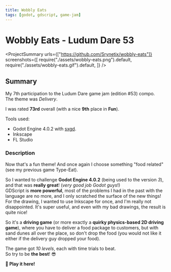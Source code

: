 ```yaml
---
title: Wobbly Eats
tags: [godot, gdscript, game-jam]
---
```


<Back name="Projects" link="../../" />

# Wobbly Eats - Ludum Dare 53

<ProjectSummary
  urls={["https://github.com/Srynetix/wobbly-eats"]}
  screenshots={[
    require("./assets/wobbly-eats.png").default,
    require("./assets/wobbly-eats.gif").default,
  ]}
/>

## Summary

My 7th participation to the <ELink href="https://ldjam.com/events/ludum-dare/53">Ludum Dare game jam (edition #53)</ELink> compo.  
The theme was _Delivery_.

I was rated <ELink href="https://ldjam.com/events/ludum-dare/52/type-eat"><b>73rd</b> overall</ELink> (with a nice **9th** place in **Fun**).

Tools used:

- Godot Engine 4.0.2 with [sxgd](../../game-related/sxgd).
- Inkscape
- FL Studio

### Description

Now that's a fun theme! And once again I choose something "food related" (see my previous game Type-Eat).

So I wanted to challenge **Godot Engine 4.0.2** (being used to the version _3_), and that was **really great**! (_very good job Godot guys_!)  
GDScript is **more powerful**, most of the problems I had in the past with the language are no more, and I only scratched the surface of the new things!  
For the drawing, I wanted to use Inkscape for once, and I'm really not disappointed. It's super useful, and even with my bad drawings, the result is quite nice!

So it's a **driving game** (or more exactly a **quirky physics-based 2D driving game**), where you have to deliver a food package to customers, but with sand dunes all over the place, so don't drop the food (you would not like it either if the delivery guy dropped your food).

The game got _10 levels_, each with time trials to beat.  
So try to be **the best**! :sunglasses:

<ELink href="https://srynetix.github.io/wobbly-eats/">
  <b>🚀 Play it here!</b>
</ELink>
